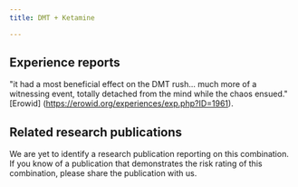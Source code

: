---
title: DMT + Ketamine

---

## Experience reports

"it had a most beneficial effect on the DMT rush... much more of a witnessing event, totally detached from the mind while the chaos ensued." [Erowid] (https://erowid.org/experiences/exp.php?ID=1961).


## Related research publications

We are yet to identify a research publication reporting on this combination. If you know of a publication that demonstrates the risk rating of this combination, please share the publication with us.



